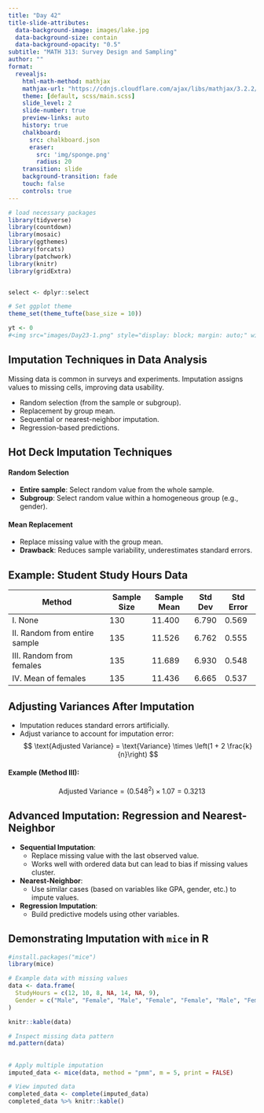 ```yaml
---
title: "Day 42"
title-slide-attributes:
  data-background-image: images/lake.jpg
  data-background-size: contain
  data-background-opacity: "0.5"
subtitle: "MATH 313: Survey Design and Sampling"
author: ""
format:
  revealjs:
    html-math-method: mathjax
    mathjax-url: "https://cdnjs.cloudflare.com/ajax/libs/mathjax/3.2.2/MathJax.js"
    theme: [default, scss/main.scss]
    slide_level: 2
    slide-number: true
    preview-links: auto
    history: true
    chalkboard: 
      src: chalkboard.json
      eraser:
        src: 'img/sponge.png'
        radius: 20
    transition: slide
    background-transition: fade    
    touch: false
    controls: true
---
```


```r
# load necessary packages
library(tidyverse)
library(countdown)
library(mosaic)
library(ggthemes)
library(forcats)
library(patchwork)
library(knitr)
library(gridExtra)


select <- dplyr::select

# Set ggplot theme
theme_set(theme_tufte(base_size = 10))

yt <- 0
#<img src="images/Day23-1.png" style="display: block; margin: auto;" width="80%"  loading="lazy" decoding="async">
```

## Imputation Techniques in Data Analysis {.font80}

Missing data is common in surveys and experiments. Imputation assigns values to missing cells, improving data usability.

::: cle7
- Random selection (from the sample or subgroup).
- Replacement by group mean.
- Sequential or nearest-neighbor imputation.
- Regression-based predictions.
:::

## Hot Deck Imputation Techniques {.font80}

::: cle7

#### Random Selection
- **Entire sample**: Select random value from the whole sample.
- **Subgroup**: Select random value within a homogeneous group (e.g., gender).

#### Mean Replacement
- Replace missing value with the group mean.
- **Drawback**: Reduces sample variability, underestimates standard errors.

:::

## Example: Student Study Hours Data {.font80}

::: cle7

| Method                       | Sample Size | Sample Mean | Std Dev | Std Error |
|------------------------------|-------------|-------------|---------|-----------|
| I. None                      | 130         | 11.400      | 6.790   | 0.569     |
| II. Random from entire sample| 135         | 11.526      | 6.762   | 0.555     |
| III. Random from females     | 135         | 11.689      | 6.930   | 0.548     |
| IV. Mean of females          | 135         | 11.436      | 6.665   | 0.537     |

:::


## Adjusting Variances After Imputation {.font80}

::: cle7

- Imputation reduces standard errors artificially.
- Adjust variance to account for imputation error:
  $$ \text{Adjusted Variance} = \text{Variance} \times \left(1 + 2 \frac{k}{n}\right) $$

#### Example (Method III): 
  $$ \text{Adjusted Variance} = (0.548^2) \times 1.07 = 0.3213 $$

:::

## Advanced Imputation: Regression and Nearest-Neighbor {.font70}

::: cle7
- **Sequential Imputation**:
  - Replace missing value with the last observed value.
  - Works well with ordered data but can lead to bias if missing values cluster.

- **Nearest-Neighbor**:
  - Use similar cases (based on variables like GPA, gender, etc.) to impute values.

- **Regression Imputation**:
  - Build predictive models using other variables.
:::

## Demonstrating Imputation with `mice` in R {.font60}

```r
#install.packages("mice")
library(mice)

# Example data with missing values
data <- data.frame(
  StudyHours = c(12, 10, 8, NA, 14, NA, 9),
  Gender = c("Male", "Female", "Male", "Female", "Female", "Male", "Female")
)
```


::: row
::: left

```r
knitr::kable(data)
```


:::

::: right
```r
# Inspect missing data pattern
md.pattern(data)
```

:::
:::


## {.font80}

```r
# Apply multiple imputation
imputed_data <- mice(data, method = "pmm", m = 5, print = FALSE)

# View imputed data
completed_data <- complete(imputed_data)
completed_data %>% knitr::kable()
```


